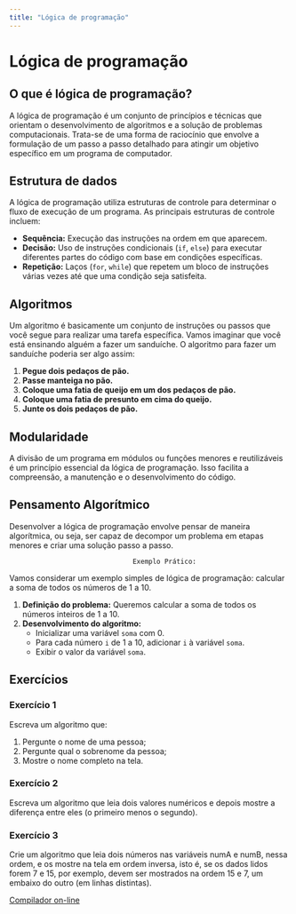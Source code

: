```yaml
---
title: "Lógica de programação"
---
```


# Lógica de programação

## O que é lógica de programação?

A lógica de programação é um conjunto de princípios e técnicas que orientam o desenvolvimento de algoritmos e a solução de problemas computacionais. Trata-se de uma forma de raciocínio que envolve a formulação de um passo a passo detalhado para atingir um objetivo específico em um programa de computador.

## Estrutura de dados

A lógica de programação utiliza estruturas de controle para determinar o fluxo de execução de um programa. As principais estruturas de controle incluem:

- **Sequência:** Execução das instruções na ordem em que aparecem.
- **Decisão:** Uso de instruções condicionais (`if`, `else`) para executar diferentes partes do código com base em condições específicas.
- **Repetição:** Laços (`for`, `while`) que repetem um bloco de instruções várias vezes até que uma condição seja satisfeita.

## Algoritmos

Um algoritmo é basicamente um conjunto de instruções ou passos que você segue para realizar uma tarefa específica. Vamos imaginar que você está ensinando alguém a fazer um sanduíche. O algoritmo para fazer um sanduíche poderia ser algo assim:

1.  **Pegue dois pedaços de pão.**
2.  **Passe manteiga no pão.**
3.  **Coloque uma fatia de queijo em um dos pedaços de pão.**
4.  **Coloque uma fatia de presunto em cima do queijo.**
5.  **Junte os dois pedaços de pão.**

## Modularidade

A divisão de um programa em módulos ou funções menores e reutilizáveis é um princípio essencial da lógica de programação. Isso facilita a compreensão, a manutenção e o desenvolvimento do código.

## **Pensamento Algorítmico**

Desenvolver a lógica de programação envolve pensar de maneira algorítmica, ou seja, ser capaz de decompor um problema em etapas menores e criar uma solução passo a passo.

                                   Exemplo Prático:

Vamos considerar um exemplo simples de lógica de programação: calcular a soma de todos os números de 1 a 10.

1.  **Definição do problema:** Queremos calcular a soma de todos os números inteiros de 1 a 10.
2.  **Desenvolvimento do algoritmo:**
    - Inicializar uma variável `soma` com 0.
    - Para cada número `i` de 1 a 10, adicionar `i` à variável `soma`.
    - Exibir o valor da variável `soma`.

## Exercícios

### Exercício 1

Escreva um algoritmo que:

1. Pergunte o nome de uma pessoa;
2. Pergunte qual o sobrenome da pessoa;
3. Mostre o nome completo na tela.

### Exercício 2

Escreva um algoritmo que leia dois valores numéricos e depois mostre a diferença entre eles (o primeiro menos o segundo).

### Exercício 3

Crie um algoritmo que leia dois números nas variáveis numA e numB, nessa ordem, e os mostre na tela em ordem inversa, isto é, se os dados lidos forem 7 e 15, por exemplo, devem ser mostrados na ordem 15 e 7, um embaixo do outro (em linhas distintas).

[Compilador on-line](https://www.onlinegdb.com/online_c_compiler)
